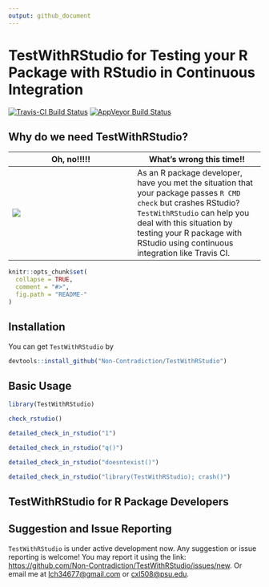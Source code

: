 ```yaml
---
output: github_document
---
```


<!-- README.md is generated from README.Rmd. Please edit that file -->

# TestWithRStudio for Testing your R Package with RStudio in Continuous Integration
    
[![Travis-CI Build Status](https://travis-ci.org/Non-Contradiction/TestWithRStudio.svg?branch=master)](https://travis-ci.org/Non-Contradiction/TestWithRStudio)
[![AppVeyor Build Status](https://ci.appveyor.com/api/projects/status/github/Non-Contradiction/TestWithRStudio?branch=master&svg=true)](https://ci.appveyor.com/project/Non-Contradiction/TestWithRStudio)

## Why do we need TestWithRStudio?

| Oh, no!!!!! | What's wrong this time!! |
|---------------------------------------|----------------------------------------|
|![](README/crash.png)| As an R package developer, have you met the situation that your package passes `R CMD check` but crashes RStudio? `TestWithRStudio` can help you deal with this situation by testing your R package with RStudio using continuous integration like Travis CI.|

```r
knitr::opts_chunk$set(
  collapse = TRUE,
  comment = "#>",
  fig.path = "README-"
)
```

## Installation

You can get `TestWithRStudio` by
```r
devtools::install_github("Non-Contradiction/TestWithRStudio")
```

## Basic Usage
```r
library(TestWithRStudio)

check_rstudio()

detailed_check_in_rstudio("1")

detailed_check_in_rstudio("q()")

detailed_check_in_rstudio("doesntexist()")

detailed_check_in_rstudio("library(TestWithRStudio); crash()")
```

## TestWithRStudio for R Package Developers

## Suggestion and Issue Reporting

`TestWithRStudio` is under active development now.
Any suggestion or issue reporting is welcome!
You may report it using the link: <https://github.com/Non-Contradiction/TestWithRStudio/issues/new>.
Or email me at <lch34677@gmail.com> or <cxl508@psu.edu>.







